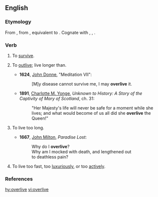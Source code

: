 ==English==

===Etymology===
From {{etyl|enm|en}} {{term|overliven|lang=enm}}, from {{etyl|ang|en}} {{term|oferlibban||to survive|lang=ang}}, equivalent to {{prefix|over|live}}. Cognate with {{etyl|nl|-}} {{term|overleven||to survive|lang=nl}}, {{etyl|de|-}} {{term|überleben||to survive, outlive|lang=de}}, {{etyl|sv|-}} {{term|överleva||to survive, outlive, outlast|lang=sv}}.

===Verb===
{{en-verb|overliv|es}}

# {{context|transitive|lang=en}} To [[survive]].
# {{context|transitive|lang=en}} To [[outlive]]; live longer than.
#* '''1624''', [[w:John Donne|John Donne]], "Meditation VII":
#*: [M]y disease cannot survive me, I may '''overlive''' it.
#* '''1891''', [[w:Charlotte M. Yonge|Charlotte M. Yonge]], ''Unknown to History: A Story of the Captivity of Mary of Scotland'', ch. 31:
#*: "Her Majesty's life will never be safe for a moment while she lives; and what would become of us all did she '''overlive''' the Queen!" 
# {{context|intransitive|lang=en}} To live too long.
#* '''1667''', [[w:John Milton|John Milton]], ''Paradise Lost'':
#*: Why do I '''overlive'''?
#*: Why am I mocked with death, and lengthened out
#*: to deathless pain?
# {{context|intransitive|lang=en}} To live too fast, too [[luxurious]]ly, or too [[active]]ly.

===References===
{{Webster 1913}}

[[hy:overlive]]
[[vi:overlive]]